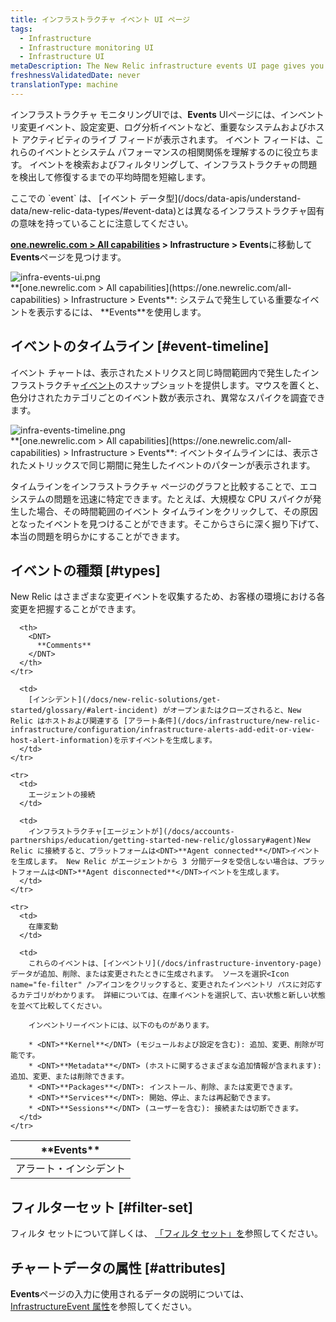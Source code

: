 ```yaml
---
title: インフラストラクチャ イベント UI ページ
tags:
  - Infrastructure
  - Infrastructure monitoring UI
  - Infrastructure UI
metaDescription: The New Relic infrastructure events UI page gives you a unified timeline of important changes and events in your architecture.
freshnessValidatedDate: never
translationType: machine
---
```


インフラストラクチャ モニタリングUIでは、<DNT>**Events**</DNT> UIページには、インベントリ変更イベント、設定変更、ログ分析イベントなど、重要なシステムおよびホスト アクティビティのライブ フィードが表示されます。 イベント フィードは、これらのイベントとシステム パフォーマンスの相関関係を理解するのに役立ちます。 イベントを検索およびフィルタリングして、インフラストラクチャの問題を検出して修復するまでの平均時間を短縮します。

<Callout variant="tip">
  ここでの `event` は、 [イベント データ型](/docs/data-apis/understand-data/new-relic-data-types/#event-data)とは異なるインフラストラクチャ固有の意味を持っていることに注意してください。
</Callout>

<DNT>**[one.newrelic.com &gt; All capabilities](https://one.newrelic.com/all-capabilities) &gt; Infrastructure &gt; Events**</DNT>に移動して<DNT>**Events**</DNT>ページを見つけます。

<img title="infra-events-ui.png" alt="infra-events-ui.png" src="/images/infrastructure_screenshot-crop_events.webp" />

<figcaption>
  <DNT>**[one.newrelic.com &gt; All capabilities](https://one.newrelic.com/all-capabilities) &gt; Infrastructure &gt; Events**</DNT>: システムで発生している重要なイベントを表示するには、 <DNT>**Events**</DNT>を使用します。
</figcaption>

## イベントのタイムライン [#event-timeline]

イベント チャートは、表示されたメトリクスと同じ時間範囲内で発生したインフラストラクチャ[イベント](/docs/infrastructure/new-relic-infrastructure/infrastructure-ui-pages/infrastructure-events-page)のスナップショットを提供します。マウスを置くと、色分けされたカテゴリごとのイベント数が表示され、異常なスパイクを調査できます。

<img title="infra-events-timeline.png" alt="infra-events-timeline.png" src="/images/infrastructure_screenshot-crop_events-timeline.webp" />

<figcaption>
  <DNT>**[one.newrelic.com &gt; All capabilities](https://one.newrelic.com/all-capabilities) &gt; Infrastructure &gt; Events**</DNT>: イベントタイムラインには、表示されたメトリックスで同じ期間に発生したイベントのパターンが表示されます。
</figcaption>

タイムラインをインフラストラクチャ ページのグラフと比較することで、エコシステムの問題を迅速に特定できます。たとえば、大規模な CPU スパイクが発生した場合、その時間範囲のイベント タイムラインをクリックして、その原因となったイベントを見つけることができます。そこからさらに深く掘り下げて、本当の問題を明らかにすることができます。

## イベントの種類 [#types]

New Relic はさまざまな変更イベントを収集するため、お客様の環境における各変更を把握することができます。

<table>
  <thead>
    <tr>
      <th style={{ width: "200px" }}>
        <DNT>
          **Events**
        </DNT>
      </th>

      <th>
        <DNT>
          **Comments**
        </DNT>
      </th>
    </tr>
  </thead>

  <tbody>
    <tr>
      <td>
        アラート・インシデント
      </td>

      <td>
        [インシデント](/docs/new-relic-solutions/get-started/glossary/#alert-incident) がオープンまたはクローズされると、New Relic はホストおよび関連する [アラート条件](/docs/infrastructure/new-relic-infrastructure/configuration/infrastructure-alerts-add-edit-or-view-host-alert-information)を示すイベントを生成します。
      </td>
    </tr>

    <tr>
      <td>
        エージェントの接続
      </td>

      <td>
        インフラストラクチャ[エージェントが](/docs/accounts-partnerships/education/getting-started-new-relic/glossary#agent)New Relic に接続すると、プラットフォームは<DNT>**Agent connected**</DNT>イベントを生成します。 New Relic がエージェントから 3 分間データを受信しない場合は、プラットフォームは<DNT>**Agent disconnected**</DNT>イベントを生成します。
      </td>
    </tr>

    <tr>
      <td>
        在庫変動
      </td>

      <td>
        これらのイベントは、[インベントリ](/docs/infrastructure-inventory-page)データが追加、削除、または変更されたときに生成されます。 ソースを選択<Icon name="fe-filter" />アイコンをクリックすると、変更されたインベントリ パスに対応するカテゴリがわかります。 詳細については、在庫イベントを選択して、古い状態と新しい状態を並べて比較してください。

        インベントリーイベントには、以下のものがあります。

        * <DNT>**Kernel**</DNT> (モジュールおよび設定を含む): 追加、変更、削除が可能です。
        * <DNT>**Metadata**</DNT> (ホストに関するさまざまな追加情報が含まれます): 追加、変更、または削除できます。
        * <DNT>**Packages**</DNT>: インストール、削除、または変更できます。
        * <DNT>**Services**</DNT>: 開始、停止、または再起動できます。
        * <DNT>**Sessions**</DNT> (ユーザーを含む): 接続または切断できます。
      </td>
    </tr>
  </tbody>
</table>

## フィルターセット [#filter-set]

フィルタ セットについて詳しくは、 [「フィルタ セット」を](/docs/infrastructure/infrastructure-ui-pages/infrastructure-inventory-page-search-your-entire-infrastructure#filter-sets)参照してください。

## チャートデータの属性 [#attributes]

<DNT>**Events**</DNT>ページの入力に使用されるデータの説明については、 [InfrastructureEvent 属性](/attribute-dictionary/?event=InfrastructureEvent)を参照してください。